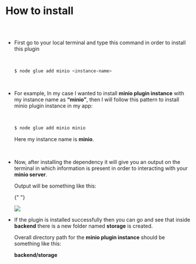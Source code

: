 
<Meta pageTitle="How to install | Minio" description="How to install | Minio" />





# How to install

##

<br />

- First go to your local terminal and type this command in order to install this plugin

  <br />

  ```bash
  $ node glue add minio <instance-name>
  ```

  <br />

- For example, In my case I wanted to install **minio plugin instance** with my instance
  name as **“minio”**, then I will follow this pattern to install minio plugin instance in
  my app:

  <br />

  ```bash
  $ node glue add minio minio
  ```

  Here my instance name is **minio**.

  <br />

- Now, after installing the dependency it will give you an output on the terminal in which
  information is present in order to interacting with your **minio server**.

  Output will be something like this:

  {" "}

  <img src="/assets/MinioCredScreenshot.png" />

  <br />

- If the plugin is installed successfully then you can go and see that inside **backend** there
  is a new folder named **storage** is created.

  Overall directory path for the **minio plugin instance** should be something like this:

  **backend/storage**
